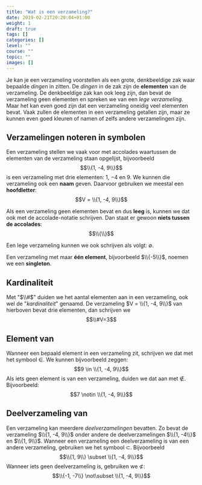 ```yaml
---
title: "Wat is een verzameling?"
date: 2019-02-21T20:20:04+01:00
weight: 1
draft: true
tags: []
categories: []
level: ""
course: ""
topic: ""
images: []
---
```


Je kan je een verzameling voorstellen als een grote, denkbeeldige zak waar bepaalde _dingen_ in zitten. De _dingen_ in de zak zijn de **elementen** van de verzameling. De denkbeeldige zak kan ook leeg zijn, dan bevat de verzameling geen elementen en spreken we van een _lege verzameling_. Maar het kan even goed zijn dat een verzameling oneidig veel elementen bevat. Vaak zullen de elementen in een verzameling getallen zijn, maar ze kunnen even goed kleuren of namen of zelfs andere verzamelingen zijn.

## Verzamelingen noteren in symbolen

Een verzameling stellen we vaak voor met accolades waartussen de elementen van de verzameling staan opgelijst, bijvoorbeeld
$$\\{1, -4, 9\\}$$
is een verzameling met drie elementen: $1$, $-4$ en $9$.
We kunnen die verzameling ook een **naam** geven. Daarvoor gebruiken we meestal een **hoofdletter**:
$$V = \\{1, -4, 9\\}$$

Als een verzameling geen elementen bevat en dus **leeg** is, kunnen we dat ook met de accolade-notatie schrijven. Dan staat er gewoon **niets tussen de accolades**:
$$\\{\\}$$

Een lege verzameling kunnen we ook schrijven als volgt: $\emptyset$.

Een verzameling met maar **één element**, bijvoorbeeld $\\{-5\\}$, noemen we een **singleton**.

## Kardinaliteit

Met "$\\#$" duiden we het aantal elementen aan in een verzameling, ook wel de "_kardinaliteit_" genaamd. De verzameling $V = \\{1, -4, 9\\}$ van hierboven bevat drie elementen, dan schrijven we
$$\\#V=3$$

## Element van

Wanneer een bepaald element in een verzameling zit, schrijven we dat met het symbool
$\in$. We kunnen bijvoorbeeld zeggen:
$$9 \in \\{1, -4, 9\\}$$
Als iets geen element is van een verzameling, duiden we dat aan met $\notin$. Bijvoorbeeld:
$$7 \notin \\{1, -4, 9\\}$$

## Deelverzameling van

Een verzameling kan meerdere _deelverzamelingen_ bevatten. Zo bevat de verzameling $\\{1, -4, 9\\}$ onder andere de deelverzamelingen $\\{1, -4\\}$ en $\\{1, 9\\}$. Wanneer een verzameling een deelverzameling is van een andere verzameling, gebruiken we het symbool $\subset$.
<Mute text="(Merk het verschil op met het symbool $\in$.)" />
Bijvoorbeeld
$$\\{1, 9\\} \subset \\{1, -4, 9\\}$$
Wanneer iets geen deelverzameling is, gebruiken we $\not\subset$:
$$\\{-1, -7\\} \not\subset \\{1, -4, 9\\}$$

